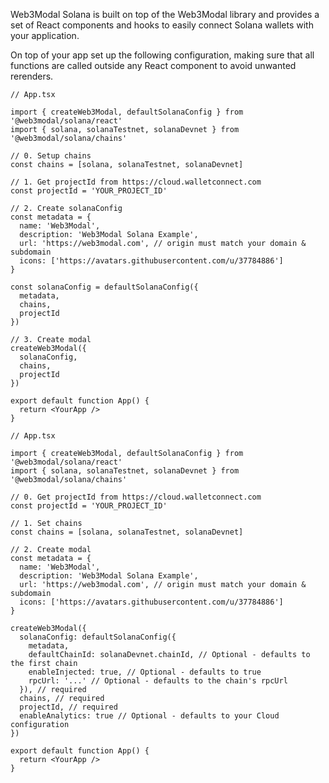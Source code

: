 
Web3Modal Solana is built on top of the Web3Modal library and provides a set of React components and hooks to easily connect Solana wallets with your application.

On top of your app set up the following configuration, making sure that all functions are called outside any React component to avoid unwanted rerenders.

<Tabs>
<TabItem value="default" label="Default">

```tsx
// App.tsx

import { createWeb3Modal, defaultSolanaConfig } from '@web3modal/solana/react'
import { solana, solanaTestnet, solanaDevnet } from '@web3modal/solana/chains'

// 0. Setup chains
const chains = [solana, solanaTestnet, solanaDevnet]

// 1. Get projectId from https://cloud.walletconnect.com
const projectId = 'YOUR_PROJECT_ID'

// 2. Create solanaConfig
const metadata = {
  name: 'Web3Modal',
  description: 'Web3Modal Solana Example',
  url: 'https://web3modal.com', // origin must match your domain & subdomain
  icons: ['https://avatars.githubusercontent.com/u/37784886']
}

const solanaConfig = defaultSolanaConfig({
  metadata,
  chains,
  projectId
})

// 3. Create modal
createWeb3Modal({
  solanaConfig,
  chains,
  projectId
})

export default function App() {
  return <YourApp />
}
```

</TabItem>
<TabItem value="custom" label="Custom">

```tsx
// App.tsx

import { createWeb3Modal, defaultSolanaConfig } from '@web3modal/solana/react'
import { solana, solanaTestnet, solanaDevnet } from '@web3modal/solana/chains'

// 0. Get projectId from https://cloud.walletconnect.com
const projectId = 'YOUR_PROJECT_ID'

// 1. Set chains
const chains = [solana, solanaTestnet, solanaDevnet]

// 2. Create modal
const metadata = {
  name: 'Web3Modal',
  description: 'Web3Modal Solana Example',
  url: 'https://web3modal.com', // origin must match your domain & subdomain
  icons: ['https://avatars.githubusercontent.com/u/37784886']
}

createWeb3Modal({
  solanaConfig: defaultSolanaConfig({
    metadata,
    defaultChainId: solanaDevnet.chainId, // Optional - defaults to the first chain
    enableInjected: true, // Optional - defaults to true
    rpcUrl: '...' // Optional - defaults to the chain's rpcUrl
  }), // required
  chains, // required
  projectId, // required
  enableAnalytics: true // Optional - defaults to your Cloud configuration
})

export default function App() {
  return <YourApp />
}
```

</TabItem>
</Tabs>

